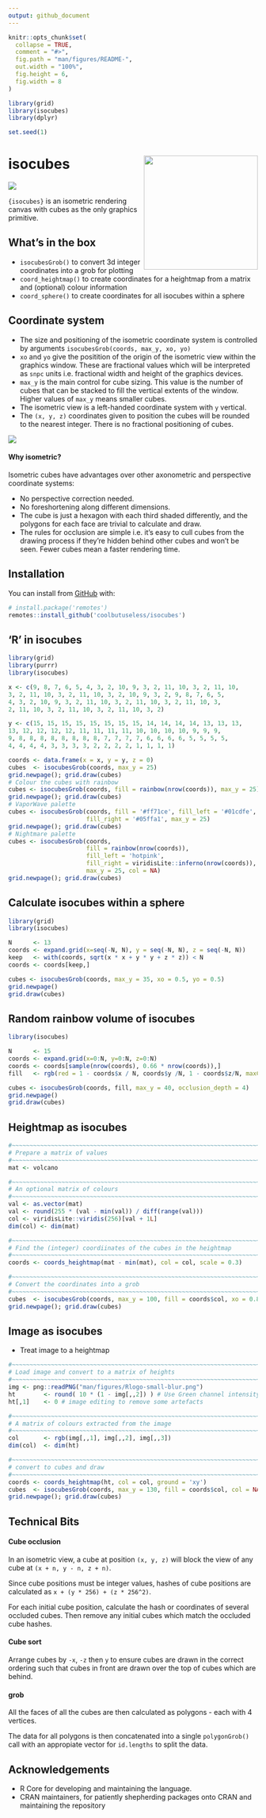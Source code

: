 ```yaml
---
output: github_document
---
```


<!-- README.md is generated from README.Rmd. Please edit that file -->

```r
knitr::opts_chunk$set(
  collapse = TRUE,
  comment = "#>",
  fig.path = "man/figures/README-",
  out.width = "100%",
  fig.height = 6,
  fig.width = 8
)

library(grid)
library(isocubes)
library(dplyr)

set.seed(1)
```

# isocubes  <img src="man/figures/logo.png" align="right" height="230/"/>

<!-- badges: start -->
![](https://img.shields.io/badge/cool-useless-green.svg)
<!-- badges: end -->

`{isocubes}` is an isometric rendering canvas with cubes as the only graphics primitive.


## What's in the box

* `isocubesGrob()` to convert 3d integer coordinates into a grob for plotting
* `coord_heightmap()` to create coordinates for a heightmap from a matrix and (optional)
  colour information
* `coord_sphere()` to create coordinates for all isocubes within a sphere

## Coordinate system

* The size and positioning of the isometric coordinate system is controlled by 
  arguments `isocubesGrob(coords, max_y, xo, yo)`
* `xo` and `yo` give the positition of the origin of the isometric view within
  the graphics window.  These are fractional values which will be interpreted 
  as `snpc` units i.e. fractional width and height of the graphics devices.
* `max_y` is the main control for cube sizing.  This value is the number of 
  cubes that can be stacked to fill the vertical extents of the window.
  Higher values of `max_y` means smaller cubes.
* The isometric view is a left-handed coordinate system with `y` vertical.
* The `(x, y, z)` coordinates given to position the cubes will be rounded to the
  nearest integer.  There is no fractional positioning of cubes.

<img src="man/figures/coordinate-system.png" />


#### Why isometric?

Isometric cubes have advantages over other axonometric and perspective coordinate
systems:

* No perspective correction needed.
* No foreshortening along different dimensions.
* The cube is just a hexagon with each third shaded differently, and the
  polygons for each face are trivial to calculate and draw. 
* The rules for occlusion are simple i.e. it's easy to cull cubes 
  from the drawing process if they're hidden behind other cubes and won't 
  be seen.   Fewer cubes mean a faster rendering time.

## Installation

You can install from [GitHub](https://github.com/coolbutuseless/isocubes) with:

``` r
# install.package('remotes')
remotes::install_github('coolbutuseless/isocubes')
```


## 'R' in isocubes


```r
library(grid)
library(purrr)
library(isocubes)

x <- c(9, 8, 7, 6, 5, 4, 3, 2, 10, 9, 3, 2, 11, 10, 3, 2, 11, 10, 
3, 2, 11, 10, 3, 2, 11, 10, 3, 2, 10, 9, 3, 2, 9, 8, 7, 6, 5, 
4, 3, 2, 10, 9, 3, 2, 11, 10, 3, 2, 11, 10, 3, 2, 11, 10, 3, 
2, 11, 10, 3, 2, 11, 10, 3, 2, 11, 10, 3, 2)

y <- c(15, 15, 15, 15, 15, 15, 15, 15, 14, 14, 14, 14, 13, 13, 13, 
13, 12, 12, 12, 12, 11, 11, 11, 11, 10, 10, 10, 10, 9, 9, 9, 
9, 8, 8, 8, 8, 8, 8, 8, 8, 7, 7, 7, 7, 6, 6, 6, 6, 5, 5, 5, 5, 
4, 4, 4, 4, 3, 3, 3, 3, 2, 2, 2, 2, 1, 1, 1, 1)

coords <- data.frame(x = x, y = y, z = 0)
cubes  <- isocubesGrob(coords, max_y = 25)
grid.newpage(); grid.draw(cubes)
# Colour the cubes with rainbow
cubes <- isocubesGrob(coords, fill = rainbow(nrow(coords)), max_y = 25)
grid.newpage(); grid.draw(cubes)
# VaporWave palette
cubes <- isocubesGrob(coords, fill = '#ff71ce', fill_left = '#01cdfe',
                      fill_right = '#05ffa1', max_y = 25)
grid.newpage(); grid.draw(cubes)
# Nightmare palette
cubes <- isocubesGrob(coords, 
                      fill = rainbow(nrow(coords)), 
                      fill_left = 'hotpink',
                      fill_right = viridisLite::inferno(nrow(coords)), 
                      max_y = 25, col = NA)
grid.newpage(); grid.draw(cubes)
```




## Calculate isocubes within a sphere


```r
library(grid)
library(isocubes)

N      <- 13
coords <- expand.grid(x=seq(-N, N), y = seq(-N, N), z = seq(-N, N))
keep   <- with(coords, sqrt(x * x + y * y + z * z)) < N
coords <- coords[keep,]

cubes <- isocubesGrob(coords, max_y = 35, xo = 0.5, yo = 0.5)
grid.newpage()
grid.draw(cubes)
```






## Random rainbow volume of isocubes


```r
library(isocubes)

N      <- 15
coords <- expand.grid(x=0:N, y=0:N, z=0:N)
coords <- coords[sample(nrow(coords), 0.66 * nrow(coords)),]
fill   <- rgb(red = 1 - coords$x / N, coords$y /N, 1 - coords$z/N, maxColorValue = 1)

cubes <- isocubesGrob(coords, fill, max_y = 40, occlusion_depth = 4)
grid.newpage()
grid.draw(cubes)
```


## Heightmap as isocubes

```r
#~~~~~~~~~~~~~~~~~~~~~~~~~~~~~~~~~~~~~~~~~~~~~~~~~~~~~~~~~~~~~~~~~~~~~~~~~~~~~
# Prepare a matrix of values
#~~~~~~~~~~~~~~~~~~~~~~~~~~~~~~~~~~~~~~~~~~~~~~~~~~~~~~~~~~~~~~~~~~~~~~~~~~~~~
mat <- volcano

#~~~~~~~~~~~~~~~~~~~~~~~~~~~~~~~~~~~~~~~~~~~~~~~~~~~~~~~~~~~~~~~~~~~~~~~~~~~~~
# An optional matrix of colours
#~~~~~~~~~~~~~~~~~~~~~~~~~~~~~~~~~~~~~~~~~~~~~~~~~~~~~~~~~~~~~~~~~~~~~~~~~~~~~
val <- as.vector(mat)
val <- round(255 * (val - min(val)) / diff(range(val)))
col <- viridisLite::viridis(256)[val + 1L]
dim(col) <- dim(mat) 

#~~~~~~~~~~~~~~~~~~~~~~~~~~~~~~~~~~~~~~~~~~~~~~~~~~~~~~~~~~~~~~~~~~~~~~~~~~~~~
# Find the (integer) coordiinates of the cubes in the heightmap
#~~~~~~~~~~~~~~~~~~~~~~~~~~~~~~~~~~~~~~~~~~~~~~~~~~~~~~~~~~~~~~~~~~~~~~~~~~~~~
coords <- coords_heightmap(mat - min(mat), col = col, scale = 0.3)

#~~~~~~~~~~~~~~~~~~~~~~~~~~~~~~~~~~~~~~~~~~~~~~~~~~~~~~~~~~~~~~~~~~~~~~~~~~~~~
# Convert the coordinates into a grob
#~~~~~~~~~~~~~~~~~~~~~~~~~~~~~~~~~~~~~~~~~~~~~~~~~~~~~~~~~~~~~~~~~~~~~~~~~~~~~
cubes  <- isocubesGrob(coords, max_y = 100, fill = coords$col, xo = 0.8)
grid.newpage(); grid.draw(cubes)
```


## Image as isocubes

* Treat image to a heightmap

```r
#~~~~~~~~~~~~~~~~~~~~~~~~~~~~~~~~~~~~~~~~~~~~~~~~~~~~~~~~~~~~~~~~~~~~~~~~~~~~~
# Load image and convert to a matrix of heights
#~~~~~~~~~~~~~~~~~~~~~~~~~~~~~~~~~~~~~~~~~~~~~~~~~~~~~~~~~~~~~~~~~~~~~~~~~~~~~
img <- png::readPNG("man/figures/Rlogo-small-blur.png")
ht        <- round( 10 * (1 - img[,,2]) ) # Use Green channel intensity as height
ht[,1]    <- 0 # image editing to remove some artefacts

#~~~~~~~~~~~~~~~~~~~~~~~~~~~~~~~~~~~~~~~~~~~~~~~~~~~~~~~~~~~~~~~~~~~~~~~~~~~~~
# A matrix of colours extracted from the image
#~~~~~~~~~~~~~~~~~~~~~~~~~~~~~~~~~~~~~~~~~~~~~~~~~~~~~~~~~~~~~~~~~~~~~~~~~~~~~
col       <- rgb(img[,,1], img[,,2], img[,,3])
dim(col)  <- dim(ht) 

#~~~~~~~~~~~~~~~~~~~~~~~~~~~~~~~~~~~~~~~~~~~~~~~~~~~~~~~~~~~~~~~~~~~~~~~~~~~~~
# convert to cubes and draw
#~~~~~~~~~~~~~~~~~~~~~~~~~~~~~~~~~~~~~~~~~~~~~~~~~~~~~~~~~~~~~~~~~~~~~~~~~~~~~
coords <- coords_heightmap(ht, col = col, ground = 'xy')
cubes  <- isocubesGrob(coords, max_y = 130, fill = coords$col, col = NA)
grid.newpage(); grid.draw(cubes)
```


## Technical Bits

#### Cube occlusion

In an isometric view, a cube at position `(x, y, z)` will block the view
of any cube at `(x + n, y - n, z + n)`.

Since cube positions must be integer values, hashes of cube positions are 
calculated as `x + (y * 256) + (z * 256^2)`.

For each initial cube position, calculate the hash or coordinates of several 
occluded cubes. Then remove any initial cubes which match the occluded cube
hashes.

#### Cube sort

Arrange cubes by `-x`, `-z` then `y` to ensure cubes are drawn in the correct 
ordering such that cubes in front are drawn over the top of cubes which
are behind.

#### grob

All the faces of all the cubes are then calculated as polygons - each with 
4 vertices.

The data for all polygons is then concatenated into a single `polygonGrob()`
call with an appropiate vector for `id.lengths` to split the data.

## Acknowledgements

* R Core for developing and maintaining the language.
* CRAN maintainers, for patiently shepherding packages onto CRAN and maintaining
  the repository
